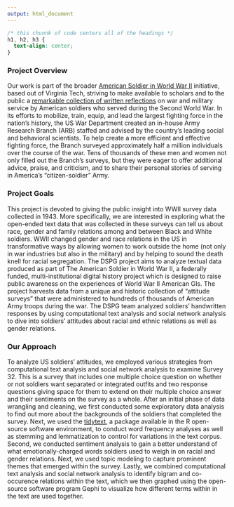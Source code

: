 ```yaml
---
output: html_document
---
```


```css
/* this chunnk of code centers all of the headings */
h1, h2, h3 {
  text-align: center;
}
```

### Project Overview 

Our work is part of the broader [American Soldier in World War II](https://www.zooniverse.org/projects/tkotwim/the-american-soldier/about/research) initiative, based out of Virginia Tech, striving to make available to scholars and to the public a [remarkable collection of written reflections](https://catalog.archives.gov/id/2521127) on war and military service by American soldiers who served during the Second World War. In its efforts to mobilize, train, equip, and lead the largest fighting force in the nation's history, the US War Department created an in-house Army Research Branch (ARB) staffed and advised by the country's leading social and behavioral scientists. To help create a more efficient and effective fighting force, the Branch surveyed approximately half a million individuals over the course of the war. Tens of thousands of these men and women not only filled out the Branch's surveys, but they were eager to offer additional advice, praise, and criticism, and to share their personal stories of serving in America's "citizen-soldier" Army. 

### Project Goals 

This project is devoted to giving the public insight into WWII survey data collected in 1943. More specifically, we are interested in exploring what the open-ended text data that was collected in these surveys can tell us about race, gender and family relations among and between Black and White soldiers. WWII changed gender and race relations in the US in transformative ways by allowing women to work outside the home (not only in war industries but also in the military) and by helping to sound the death knell for racial segregation. The DSPG project aims to analyze textual data produced as part of The American Soldier in World War II, a federally funded, multi-institutional digital history project which is designed to raise public awareness on the experiences of World War II American GIs. The project harvests data from a unique and historic collection of “attitude surveys” that were administered to hundreds of thousands of American Army troops during the war. The DSPG team analyzed soldiers’ handwritten responses by using computational text analysis and social network analysis to dive into soldiers’ attitudes about racial and ethnic relations as well as gender relations.

### Our Approach 

To analyze US soldiers' attitudes, we employed various strategies from computational text analysis and social network analysis to examine Survey 32. This is a survey that includes one multiple choice question on whether or not soldiers want separated or integrated outfits and two response questions giving space for them to extend on their multiple choice answer and their sentiments on the survey as a whole. After an initial phase of data wrangling and cleaning, we first conducted some exploratory data analysis to find out more about the backgrounds of the soldiers that completed the survey. Next, we used the [tidytext](https://www.tidytextmining.com/), a package available in the R open-source software environment, to conduct word frequency analyses as well as stemming and lemmatization to control for variations in the text corpus. Second, we conducted sentiment analysis to gain a better understand of what emotionally-charged words soldiers used to weigh in on racial and gender relations. Next, we used topic modeling to capture prominent themes that emerged within the survey. Lastly, we combined computational text analysis and social network analysis to identify bigram and co-occurence relations within the text, which we then graphed using the open-source software program Gephi to visualize how different terms within in the text are used together. 
